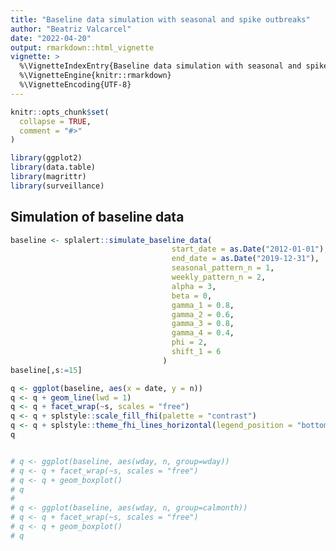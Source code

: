 ```yaml
---
title: "Baseline data simulation with seasonal and spike outbreaks"
author: "Beatriz Valcarcel"
date: "2022-04-20"
output: rmarkdown::html_vignette
vignette: >
  %\VignetteIndexEntry{Baseline data simulation with seasonal and spike outbreaks}
  %\VignetteEngine{knitr::rmarkdown}
  %\VignetteEncoding{UTF-8}
---
```


```r
knitr::opts_chunk$set(
  collapse = TRUE,
  comment = "#>"
)
```

```r
library(ggplot2)
library(data.table)
library(magrittr)
library(surveillance)

```

## Simulation of baseline data 

```r


baseline <- splalert::simulate_baseline_data( 
                                    start_date = as.Date("2012-01-01"),
                                    end_date = as.Date("2019-12-31"),
                                    seasonal_pattern_n = 1,
                                    weekly_pattern_n = 2,
                                    alpha = 3, 
                                    beta = 0, 
                                    gamma_1 = 0.8, 
                                    gamma_2 = 0.6, 
                                    gamma_3 = 0.8, 
                                    gamma_4 = 0.4, 
                                    phi = 2, 
                                    shift_1 = 6
                                  )
baseline[,s:=15]

q <- ggplot(baseline, aes(x = date, y = n))
q <- q + geom_line(lwd = 1)
q <- q + facet_wrap(~s, scales = "free")
q <- q + splstyle::scale_fill_fhi(palette = "contrast")
q <- q + splstyle::theme_fhi_lines_horizontal(legend_position = "bottom")
q


# q <- ggplot(baseline, aes(wday, n, group=wday))
# q <- q + facet_wrap(~s, scales = "free")
# q <- q + geom_boxplot()
# q
# 
# q <- ggplot(baseline, aes(wday, n, group=calmonth))
# q <- q + facet_wrap(~s, scales = "free")
# q <- q + geom_boxplot()
# q

```

<!-- ## Add seasonal outbreaks  -->

<!-- ```{r} -->

<!-- baseline_with_seasonal <- splalert::simulate_seasonal_outbreak_data (baseline, -->
<!--                                                            week_season_start = 40, -->
<!--                                                            week_season_peak = 4, -->
<!--                                                            week_season_end = 20, -->
<!--                                                            n_season_outbreak = 1, -->
<!--                                                            m = 20) -->



<!--     q <- ggplot(baseline_with_seasonal, aes(x = date, y = n)) -->
<!--     q <- q + geom_line(colour = "red") -->
<!--     q <- q + geom_line(data=baseline_with_seasonal, aes(x = date, y = n - seasonal_outbreak_n_rw )) -->
<!--     q <- q + facet_wrap(~s, scales = "free") -->
<!--     q <- q + splstyle::scale_fill_fhi(palette = "contrast") -->
<!--     q <- q + splstyle::theme_fhi_lines_horizontal(legend_position = "bottom") -->
<!--     q -->



<!-- ``` -->


<!-- ## Add spikeoutbreak  -->

<!-- ```{r} -->
<!-- baseline_with_seasonal_spike  <- splalert::simulate_spike_outbreak_data(baseline_with_seasonal, -->
<!--                                                               n_sp_outbreak=1, -->
<!--                                                               m = 20) -->


<!--   q <- ggplot(baseline_with_seasonal_spike, aes(x = date, y = n)) -->
<!--   q <- q + geom_line(colour = "green") -->
<!--   q <- q + geom_line(data=baseline_with_seasonal, aes(x = date, y = n),colour = "red") -->
<!--   q <- q + geom_line(data=baseline, aes(x = date, y = n)) -->
<!--   q <- q + splstyle::scale_fill_fhi(palette = "contrast") -->
<!--   q <- q + splstyle::theme_fhi_lines_horizontal(legend_position = "bottom") -->
<!--   q -->


<!-- ``` -->

<!-- ## Add holiday effect  -->

<!-- ```{r} -->


<!-- baseline_with_seasonal_spike_holiday  <- splalert:: add_holiday_effect( baseline_with_seasonal_spike, -->
<!--                                                               holiday_data= fhidata::norway_dates_holidays, -->
<!--                                                               holiday_effect=0.5) -->


<!-- q <- ggplot(baseline_with_seasonal_spike_holiday , aes(x = date, y = n)) -->
<!-- q <- q + geom_line() -->
<!-- q <- q + splstyle::scale_fill_fhi(palette = "contrast") -->
<!-- q <- q + splstyle::theme_fhi_lines_horizontal(legend_position = "bottom") -->
<!-- q -->


<!-- ``` -->



<!-- ## Test Quasipoisson Ccore skuhr -->

<!-- ```{r} -->


<!-- quasipoisson_alerts  <- quasipoisson_core_skuhr_create_alerts( baseline_with_seasonal_spike_holiday, -->
<!--                                                                                 reweights = 1, -->
<!--                                                                                 remove.highcounts = 0, -->
<!--                                                                                 is_day = T) -->



<!-- q <- ggplot(quasipoisson_alerts, aes(x = date, y = n_tot),color = as.factor(group))) -->
<!-- q <- q + geom_line() -->
<!-- q <- q + geom_point(quasipoisson_alerts,aes(x = date, y = n_tot)) -->

<!-- q <- q + splstyle::scale_fill_fhi(palette = "contrast") -->
<!-- q <- q + splstyle::theme_fhi_lines_horizontal(legend_position = "bottom") -->
<!-- q -->


<!-- ``` -->

